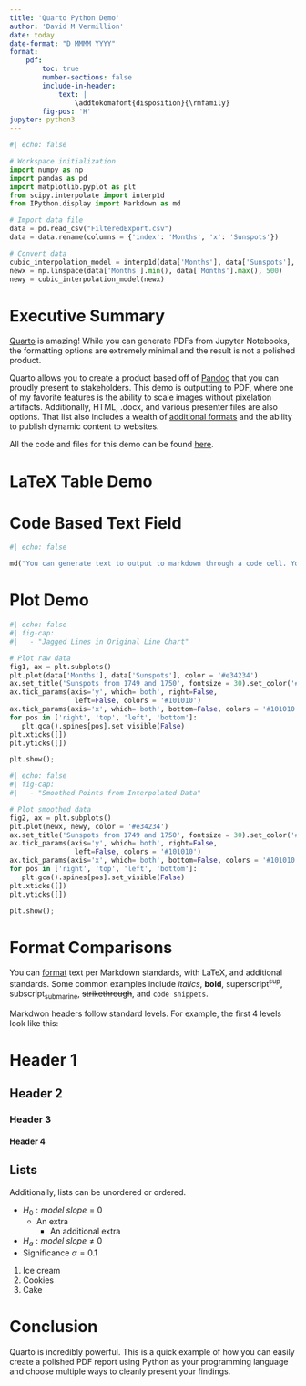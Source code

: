 ```yaml
---
title: 'Quarto Python Demo'
author: 'David M Vermillion'
date: today
date-format: "D MMMM YYYY"
format:
    pdf:
        toc: true
        number-sections: false
        include-in-header:
            text: |
                \addtokomafont{disposition}{\rmfamily}
        fig-pos: 'H'
jupyter: python3
---
```


```python
#| echo: false

# Workspace initialization
import numpy as np
import pandas as pd
import matplotlib.pyplot as plt
from scipy.interpolate import interp1d
from IPython.display import Markdown as md

# Import data file
data = pd.read_csv("FilteredExport.csv")
data = data.rename(columns = {'index': 'Months', 'x': 'Sunspots'})

# Convert data
cubic_interpolation_model = interp1d(data['Months'], data['Sunspots'], kind = "cubic")
newx = np.linspace(data['Months'].min(), data['Months'].max(), 500)
newy = cubic_interpolation_model(newx)


```

\newpage

# Executive Summary

[Quarto](https://quarto.org) is amazing! While you can generate PDFs from Jupyter Notebooks, the formatting options are extremely minimal and the result is not a polished product.

Quarto allows you to create a product based off of [Pandoc](https://pandoc.org) that you can proudly present to stakeholders. This demo is outputting to PDF, where one of my favorite features is the ability to scale images without pixelation artifacts. Additionally, HTML, .docx, and various presenter files are also options. That list also includes a wealth of [additional formats](https://quarto.org/docs/gallery/) and the ability to publish dynamic content to websites.

All the code and files for this demo can be found [here](https://github.com/davidmvermillion/QuartoDemo).

# LaTeX Table Demo

```{=tex}
\begin{table}[!h]
\centering
\caption{\label{first-five-data-entries}First 5 Data Entries}
\begin{tabular*}{3in}{p{2in}|p{0.5in}}
 First Five Sunspot Counts & Months  \\
\midrule
 58 & 1 \\
 62.6 & 2 \\
 70 & 3  \\
 55.7 & 4  \\
 85 & 5  \\
\end{tabular*}
\end{table}
```
# Code Based Text Field

```python
#| echo: false

md("You can generate text to output to markdown through a code cell. You can even format text around it in a LaTeX formula. ($Average\ Sunspot\ Value = %.4f\ sunspots\ per\ month$). An example $\sqrt{R_a^2} \\neq %.4f$. This is because $R_a^2$ is on a 0 to 1 scale."%(np.mean(data['Sunspots']), np.max(data['Months'])))

```

# Plot Demo

```python
#| echo: false
#| fig-cap:
#|   - "Jagged Lines in Original Line Chart"

# Plot raw data
fig1, ax = plt.subplots()
plt.plot(data['Months'], data['Sunspots'], color = '#e34234')
ax.set_title('Sunspots from 1749 and 1750', fontsize = 30).set_color('#505050')
ax.tick_params(axis='y', which='both', right=False,
                left=False, colors = '#101010')
ax.tick_params(axis='x', which='both', bottom=False, colors = '#101010')
for pos in ['right', 'top', 'left', 'bottom']:
   plt.gca().spines[pos].set_visible(False)
plt.xticks([])
plt.yticks([])

plt.show();
```

```python
#| echo: false
#| fig-cap:
#|   - "Smoothed Points from Interpolated Data"

# Plot smoothed data
fig2, ax = plt.subplots()
plt.plot(newx, newy, color = '#e34234')
ax.set_title('Sunspots from 1749 and 1750', fontsize = 30).set_color('#505050')
ax.tick_params(axis='y', which='both', right=False,
                left=False, colors = '#101010')
ax.tick_params(axis='x', which='both', bottom=False, colors = '#101010')
for pos in ['right', 'top', 'left', 'bottom']:
   plt.gca().spines[pos].set_visible(False)
plt.xticks([])
plt.yticks([])

plt.show();
```

# Format Comparisons

You can [format](https://quarto.org/docs/authoring/markdown-basics.html) text per Markdown standards, with LaTeX, and additional standards. Some common examples include *italics*, **bold**, superscript^sup^, subscript~submarine~, ~~strikethrough~~, and `code snippets`.\

Markdwon headers follow standard levels. For example, the first 4 levels look like this:

# Header 1

## Header 2

### Header 3

#### Header 4

## Lists

Additionally, lists can be unordered or ordered.

-   $H_0: model\ slope = 0$
    -   An extra
        -   An additional extra
-   $H_a: model\ slope \neq 0$
-   Significance $\alpha = 0.1$

1.  Ice cream
2.  Cookies
3.  Cake

# Conclusion

Quarto is incredibly powerful. This is a quick example of how you can easily create a polished PDF report using Python as your programming language and choose multiple ways to cleanly present your findings.


